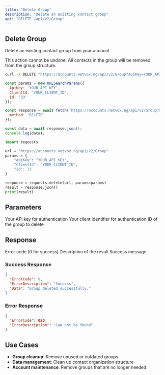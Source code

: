 ```yaml
---
title: "Delete Group"
description: "Delete an existing contact group"
api: "DELETE /api/v2/Group"
---
```


## Delete Group

Delete an existing contact group from your account.

<Warning>
This action cannot be undone. All contacts in the group will be removed from the group structure.
</Warning>

<CodeGroup>

```bash cURL
curl -X DELETE "https://accounts.netvox.ng/api/v2/Group?ApiKey=YOUR_API_KEY&ClientId=YOUR_CLIENT_ID&id=33"
```

```javascript JavaScript
const params = new URLSearchParams({
  ApiKey: 'YOUR_API_KEY',
  ClientId: 'YOUR_CLIENT_ID',
  id: '33'
});

const response = await fetch(`https://accounts.netvox.ng/api/v2/Group?${params}`, {
  method: 'DELETE'
});

const data = await response.json();
console.log(data);
```

```python Python
import requests

url = "https://accounts.netvox.ng/api/v2/Group"
params = {
    "ApiKey": "YOUR_API_KEY",
    "ClientId": "YOUR_CLIENT_ID",
    "id": 33
}

response = requests.delete(url, params=params)
result = response.json()
print(result)
```

</CodeGroup>

## Parameters

<ParamField query="ApiKey" type="string" required>
  Your API key for authentication
</ParamField>

<ParamField query="ClientId" type="string" required>
  Your client identifier for authentication
</ParamField>

<ParamField query="id" type="number" required>
  ID of the group to delete
</ParamField>

## Response

<ResponseField name="ErrorCode" type="number">
  Error code (0 for success)
</ResponseField>

<ResponseField name="ErrorDescription" type="string">
  Description of the result
</ResponseField>

<ResponseField name="Data" type="string">
  Success message
</ResponseField>

### Success Response

```json
{
  "ErrorCode": 0,
  "ErrorDescription": "Success",
  "Data": "Group deleted successfully."
}
```

### Error Response

```json
{
  "ErrorCode": 028,
  "ErrorDescription": "Can not be found"
}
```

## Use Cases

- **Group cleanup**: Remove unused or outdated groups
- **Data management**: Clean up contact organization structure
- **Account maintenance**: Remove groups that are no longer needed
